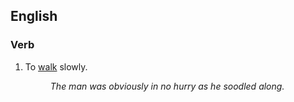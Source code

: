 ==English==

===Verb===
{{en-verb}}

# To [[walk]] slowly.
#:''The man was obviously in no hurry as he soodled along.''